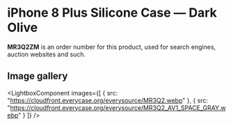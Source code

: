 
# iPhone 8 Plus Silicone Case — Dark Olive

<Callout type='info' emoji='👉🏻'>**MR3Q2ZM** is an order number for this product, used for search engines, auction websites and such.</Callout>

## Image gallery

<LightboxComponent
    images={[
      {
        src: "https://cloudfront.everycase.org/everysource/MR3Q2.webp"
      },
      {
        src: "https://cloudfront.everycase.org/everysource/MR3Q2_AV1_SPACE_GRAY.webp"
      }
    ]}
  />
